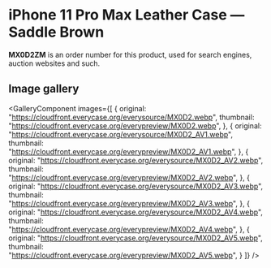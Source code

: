 
# iPhone 11 Pro Max Leather Case — Saddle Brown

<Callout type='info' emoji='👉🏻'>**MX0D2ZM** is an order number for this product, used for search engines, auction websites and such.</Callout>

## Image gallery

<GalleryComponent
    images={[
      {
        original: "https://cloudfront.everycase.org/everysource/MX0D2.webp",
        thumbnail: "https://cloudfront.everycase.org/everypreview/MX0D2.webp",
      },
      {
        original: "https://cloudfront.everycase.org/everysource/MX0D2_AV1.webp",
        thumbnail: "https://cloudfront.everycase.org/everypreview/MX0D2_AV1.webp",
      },
      {
        original: "https://cloudfront.everycase.org/everysource/MX0D2_AV2.webp",
        thumbnail: "https://cloudfront.everycase.org/everypreview/MX0D2_AV2.webp",
      },
      {
        original: "https://cloudfront.everycase.org/everysource/MX0D2_AV3.webp",
        thumbnail: "https://cloudfront.everycase.org/everypreview/MX0D2_AV3.webp",
      },
      {
        original: "https://cloudfront.everycase.org/everysource/MX0D2_AV4.webp",
        thumbnail: "https://cloudfront.everycase.org/everypreview/MX0D2_AV4.webp",
      },
      {
        original: "https://cloudfront.everycase.org/everysource/MX0D2_AV5.webp",
        thumbnail: "https://cloudfront.everycase.org/everypreview/MX0D2_AV5.webp",
      }
    ]}
  />
